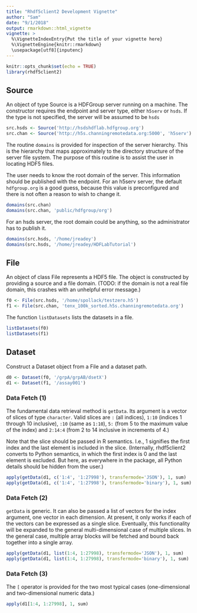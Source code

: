 ```yaml
---
title: "Rhdf5client2 Development Vignette"
author: "Sam"
date: "9/1/2018"
output: rmarkdown::html_vignette
vignette: >
  %\VignetteIndexEntry{Put the title of your vignette here}
  %\VignetteEngine{knitr::rmarkdown}
  \usepackage[utf8]{inputenc}
---
```


```r
knitr::opts_chunk$set(echo = TRUE)
library(rhdf5client2)
```

## Source

An object of type Source is a HDFGroup server running on a machine. The 
constructor requires the endpoint and server type, either `h5serv` or `hsds`. 
If the type is not specified, the server will be assumed to be `hsds`

```r
src.hsds <- Source('http://hsdshdflab.hdfgroup.org')
src.chan <- Source('http://h5s.channingremotedata.org:5000', 'h5serv')
```

The routine `domains` is provided for inspection of the server hierarchy.
This is the hierarchy that maps approximately to the directory structure of
the server file system. The purpose of this routine is to assist the user
in locating HDF5 files. 

The user needs to know the root domain of the server. This information 
should be published with the endpoint. For an h5serv server, the default 
`hdfgroup.org` is a good guess, because this value is preconfigured and 
there is not often a reason to wish to change it. 

```r
domains(src.chan)
domains(src.chan, 'public/hdfgroup/org')
```

For an hsds server, the root domain could be anything, so the administrator
has to publish it.

```r
domains(src.hsds, '/home/jreadey')
domains(src.hsds, '/home/jreadey/HDFLabTutorial')
```

## File

An object of class File represents a HDF5 file. The object is constructed 
by providing a source and a file domain. (TODO: if the domain is not a 
real file domain, this crashes with an unhelpful error message.)

```r
f0 <- File(src.hsds, '/home/spollack/testzero.h5')
f1 <- File(src.chan, 'tenx_100k_sorted.h5s.channingremotedata.org')
```

The function `listDatasets` lists the datasets in a file.

```r
listDatasets(f0)
listDatasets(f1)
```

## Dataset

Construct a Dataset object from a File and a dataset path.

```r
d0 <- Dataset(f0, '/grpA/grpAB/dsetX')
d1 <- Dataset(f1, '/assay001')
```

### Data Fetch (1)

The fundamental data retrieval method is `getData`. Its argument is a
vector of slices of type `character`. Valid slices are `:` (all indices), 
`1:10` (indices 1 through 10 inclusive), `:10` (same as `1:10`), `5:` 
(from 5 to the maximum value of the index) and `2:14:4` (from 2 to 14 
inclusive in increments of 4.)

Note that the slice should be passed in R semantics. I.e., 1 signifies
the first index and the last element is included in the slice. (Internally,
rhdf5client2 converts to Python semantics, in which the first index is 0 
and the last element is excluded. But here, as everywhere in the package,
all Python details should be hidden from the user.)

```r
apply(getData(d1, c('1:4', '1:27998'), transfermode='JSON'), 1, sum)
apply(getData(d1, c('1:4', '1:27998'), transfermode='binary'), 1, sum)
```

### Data Fetch (2)

`getData` is generic. It can also be passed a list of vectors for the index 
argument, one vector in each dimension. At present, it only works if 
each of the vectors can be expressed as a single slice. Eventually, this 
functionality will be expanded to the general multi-dimensional case of 
multiple slices. In the general case, multiple array blocks will be 
fetched and bound back together into a single array.

```r
apply(getData(d1, list(1:4, 1:27998), transfermode='JSON'), 1, sum)
apply(getData(d1, list(1:4, 1:27998), transfermode='binary'), 1, sum)
```

### Data Fetch (3)

The `[` operator is provided for the two most typical cases (one-dimensional and two-dimensional numeric data.)

```r
apply(d1[1:4, 1:27998], 1, sum)
```









